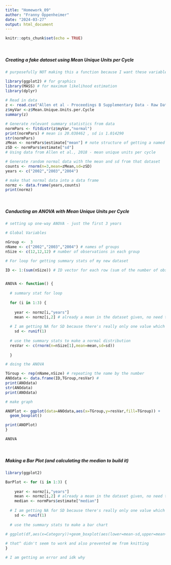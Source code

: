 ```yaml
---
title: "Homework_09"
author: "Franny Oppenheimer"
date: "2024-03-27"
output: html_document
---
```


```r
knitr::opts_chunk$set(echo = TRUE)
```

<br/>

##### Creating a fake dataset using Mean Unique Units per Cycle

```r

# purposefully NOT making this a function because I want these variables to be accessible later

library(ggplot2) # for graphics
library(MASS) # for maximum likelihood estimation
library(dplyr)
  
# Read in data
z <- read.csv("Allen et al - Proceedings B Supplementary Data - Raw Data 3.csv",header=TRUE,sep=",")
z$myVar <-z$Mean.Unique.Units.per.Cycle
summary(z)

# Generate relevant summary statistics from data
normPars <- fitdistr(z$myVar,"normal")
print(normPars) # mean is 20.038462 , sd is 1.014290
str(normPars)
zMean <- normPars$estimate["mean"] # note structure of getting a named attribute -> mean is 20.61364 (as stated above)
zSD <- normPars$estimate["sd"] 
# Using data from Allen et al., 2018 - mean unique units per cycle

# Generate random normal data with the mean and sd from that dataset
counts <- rnorm(n=3,mean=zMean,sd=zSD)
years <- c("2002","2003","2004")

# make that normal data into a data frame
normz <- data.frame(years,counts)
print(normz)

```

<br/>

##### Conducting an ANOVA with Mean Unique Units per Cycle

```r

# setting up one-way ANOVA - just the first 3 years

# Global Variables

nGroup <-  3
nName <- c("2002","2003","2004") # names of groups
nSize <- c(12,12,12) # number of observations in each group

# For loop for getting summary stats of my new dataset

ID <- 1:(sum(nSize)) # ID vector for each row (sum of the number of observations) - the overall number of rows we need!


ANOVA <- function() {
  
  # summary stat for loop
  
  for (i in 1:3) {
  
    year <- normz[i,"years"]
    mean <- normz[i,2] # already a mean in the dataset given, no need to calculate it
  
  # I am getting NA for SD because there's really only one value which IS the mean, so I'm just going to assign random values
    sd <- runif(1) 
    
  # use the summary stats to make a normal distribution
  resVar <- c(rnorm(n=nSize[1],mean=mean,sd=sd))
  
  }

# doing the ANOVA

TGroup <- rep(nName,nSize) # repeating the name by the number
ANOdata <- data.frame(ID,TGroup,resVar) #
print(ANOdata)
str(ANOdata)
print(ANOdata)

# make graph

ANOPlot <- ggplot(data=ANOdata,aes(x=TGroup,y=resVar,fill=TGroup)) +
  geom_boxplot()

print(ANOPlot)
}

ANOVA
```

<br/>

##### Making a Bar Plot (and calculating the median to build it)

```r

library(ggplot2)

BarPlot <- for (i in 1:3) {
  
    year <- normz[i,"years"]
    mean <- normz[i,2] # already a mean in the dataset given, no need to calculate it
    median <- normPars$estimate["median"] 
  
  # I am getting NA for SD because there's really only one value which IS the mean, so I'm just going to assign random values
    sd <- runif(1) 
    
  # use the summary stats to make a bar chart

# ggplot(df,aes(x=Category))+geom_boxplot(aes(lower=mean-sd,upper=mean+sd,middle=mean,ymin=mean-3*sd,ymax=mean+3*sd),stat="identity")
  
# that^ didn't seem to work and also prevented me from knitting    
}

# I am getting an error and idk why

```
